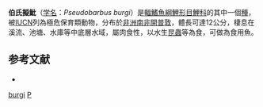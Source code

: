 {{Speciesbox
| name = 伯氏擬魮
| status = EN
| status_system = IUCN3.1
| genus = Pseudobarbus
| species = burgi
| authority = [[Boulenger|Boulenger]], 1911
| synonyms = *''Barbus bergi'' <br /><small>Boulenger, 1911 </small> 
*''Barbus burgi'' <br /><small>Boulenger, 1911 </small>
}}
'''伯氏擬魮'''（[[学名|学名]]：''Pseudobarbus burgi''）是[[輻鰭魚綱|輻鰭魚綱]][[鯉形目|鯉形目]][[鯉科|鯉科]]的其中一個[[種|種]]，被[[IUCN|IUCN]]列為極危保育類動物，分布於[[非洲|非洲]][[南非|南非]][[開普敦|開普敦]]，體長可達12公分，棲息在溪流、池塘、水庫等中底層水域，屬肉食性，以水生[[昆蟲|昆蟲]]等為食，可做為食用魚。

==参考文献==
*{{FishBase_species|genus=Pseudobarbus|species=burgi|year=2011|month=12}}
{{Taxonbar|from=Q3235251}}

[[Category:擬魮屬|burgi]]
[[Category:1911年描述的魚類|P]]
